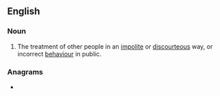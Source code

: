 ==English==

===Noun===
{{en-plural noun}}

# The treatment of other people in an [[impolite]] or [[discourteous]] way, or incorrect [[behaviour]] in public.
#: {{ux|en|In some cultures, it is considered to be '''bad manners''' to talk with your mouth full.}}
#: {{ant|en|good manners}}

===Anagrams===
* {{anagrams|en|brand names|brand-names|name brands}}